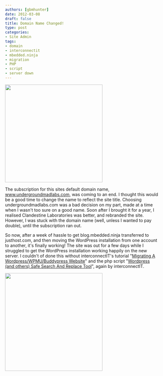 ```yaml
---
authors: [gbmhunter]
date: 2012-03-08
draft: false
title: Domain Name Changed!
type: post
categories:
- Site Admin
tags:
- domain
- interconnectit
- mbedded.ninja
- migration
- PHP
- script
- server down
---
```




<Image src={domain_registration_www} width="320px"></Image>

The subscription for this sites default domain name, www.undergroundmadlabs.com, was coming to an end. I thought this would be a good time to change the name to reflect the site title. Choosing undergroundmadlabs.com was a bad decision on my part, made at a time when I wasn't too sure on a good name. Soon after I brought it for a year, I realised Clandestine Laboratories was better, and rebranded the site. However, I was stuck with the domain name (well, unless I wanted to pay double), until the subscription ran out.

So now, after a week of hassle to get blog.mbedded.ninja transferred to justhost.com, and then moving the WordPress installation from one account to another, it's finally working! The site was out for a few days while I struggled to get the WordPress installation working happily on the new server. I couldn't of done this without interconnectIT's tutorial "[Migrating A Wordpress/WPMU/Buddypress Website](http://interconnectit.com/719/migrating-a-wordpresswpmubuddypress-website/)" and the php script "[Wordpress (and others) Safe Search And Replace Tool](http://interconnectit.com/124/search-and-replace-for-wordpress-databases/)", again by interconnectIT.


<Image src={interconnect_it_logo} width="320px"></Image>
